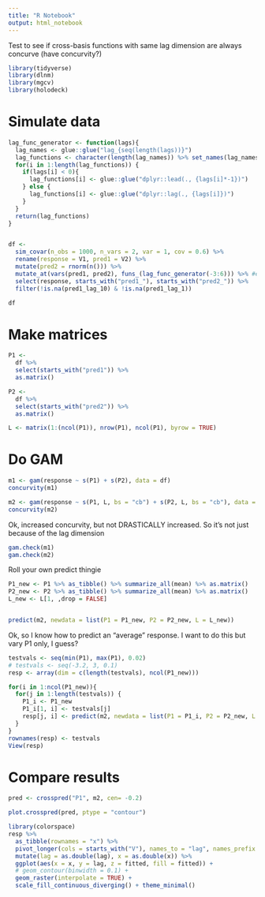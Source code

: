 ```yaml
---
title: "R Notebook"
output: html_notebook
---
```

Test to see if cross-basis functions with same lag dimension are always concurve (have concurvity?)

```r
library(tidyverse)
library(dlnm)
library(mgcv)
library(holodeck)
```

# Simulate data

```r
lag_func_generator <- function(lags){
  lag_names <- glue::glue("lag_{seq(length(lags))}")
  lag_functions <- character(length(lag_names)) %>% set_names(lag_names)
  for(i in 1:length(lag_functions)) {
    if(lags[i] < 0){
      lag_functions[i] <- glue::glue("dplyr::lead(., {lags[i]*-1})")
    } else {
      lag_functions[i] <- glue::glue("dplyr::lag(., {lags[i]})")
    }
  }
  return(lag_functions)
}


df <-
  sim_covar(n_obs = 1000, n_vars = 2, var = 1, cov = 0.6) %>% 
  rename(response = V1, pred1 = V2) %>% 
  mutate(pred2 = rnorm(n())) %>% 
  mutate_at(vars(pred1, pred2), funs_(lag_func_generator(-3:6))) %>% #effect should be at 3 days
  select(response, starts_with("pred1_"), starts_with("pred2_")) %>% 
  filter(!is.na(pred1_lag_10) & !is.na(pred1_lag_1))

df
```


# Make matrices

```r
P1 <-
  df %>%
  select(starts_with("pred1")) %>% 
  as.matrix()

P2 <- 
  df %>% 
  select(starts_with("pred2")) %>% 
  as.matrix()

L <- matrix(1:(ncol(P1)), nrow(P1), ncol(P1), byrow = TRUE)
```

# Do GAM

```r
m1 <- gam(response ~ s(P1) + s(P2), data = df)
concurvity(m1)
```

```r
m2 <- gam(response ~ s(P1, L, bs = "cb") + s(P2, L, bs = "cb"), data = df)
concurvity(m2)
```

Ok, increased concurvity, but not DRASTICALLY increased. So it's not just because of the lag dimension

```r
gam.check(m1)
gam.check(m2)
```


Roll your own predict thingie

```r
P1_new <- P1 %>% as_tibble() %>% summarize_all(mean) %>% as.matrix()
P2_new <- P2 %>% as_tibble() %>% summarize_all(mean) %>% as.matrix()
L_new <- L[1, ,drop = FALSE]


predict(m2, newdata = list(P1 = P1_new, P2 = P2_new, L = L_new))
```

Ok, so I know how to predict an "average" response.  I want to do this but vary P1 only, I guess?

```r
testvals <- seq(min(P1), max(P1), 0.02)
# testvals <- seq(-3.2, 3, 0.1)
resp <- array(dim = c(length(testvals), ncol(P1_new)))

for(i in 1:ncol(P1_new)){
  for(j in 1:length(testvals)) {
    P1_i <- P1_new
    P1_i[1, i] <- testvals[j]
    resp[j, i] <- predict(m2, newdata = list(P1 = P1_i, P2 = P2_new, L = L_new))
  }
}
rownames(resp) <- testvals
View(resp)
```

# Compare results
```r
pred <- crosspred("P1", m2, cen= -0.2)

plot.crosspred(pred, ptype = "contour")
```

```r
library(colorspace)
resp %>% 
  as_tibble(rownames = "x") %>% 
  pivot_longer(cols = starts_with("V"), names_to = "lag", names_prefix = "V", values_to = "fitted") %>% 
  mutate(lag = as.double(lag), x = as.double(x)) %>% 
  ggplot(aes(x = x, y = lag, z = fitted, fill = fitted)) +
  # geom_contour(binwidth = 0.1) +
  geom_raster(interpolate = TRUE) +
  scale_fill_continuous_diverging() + theme_minimal()
```

